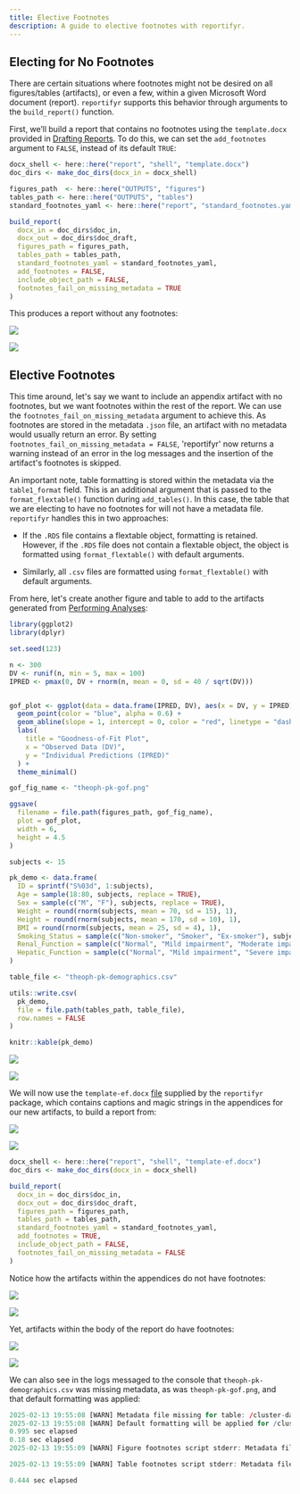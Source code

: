 ```yaml
---
title: Elective Footnotes
description: A guide to elective footnotes with reportifyr. 
---
```


## Electing for No Footnotes

There are certain situations where footnotes might not be desired on all figures/tables 
(artifacts), or even a few, within a given Microsoft Word document (report). 
`reportifyr` supports this behavior through arguments to the `build_report()` function. 

First, we’ll build a report that contains no footnotes using the `template.docx`
provided in [Drafting Reports](/reportifyr_docs/guides/drafting_reports). To do this, 
we can set the `add_footnotes` argument to `FALSE`, instead of its default `TRUE`:

```r
docx_shell <- here::here("report", "shell", "template.docx")
doc_dirs <- make_doc_dirs(docx_in = docx_shell)

figures_path  <- here::here("OUTPUTS", "figures")
tables_path <- here::here("OUTPUTS", "tables")
standard_footnotes_yaml <- here::here("report", "standard_footnotes.yaml")

build_report(
  docx_in = doc_dirs$doc_in,
  docx_out = doc_dirs$doc_draft,
  figures_path = figures_path,
  tables_path = tables_path,
  standard_footnotes_yaml = standard_footnotes_yaml,
  add_footnotes = FALSE,
  include_object_path = FALSE,
  footnotes_fail_on_missing_metadata = TRUE
)
```

This produces a report without any footnotes: 

![](/reportifyr_docs/images/add-tables.png)

![](/reportifyr_docs/images/add-plots.png)

## Elective Footnotes

This time around, let's say we want to include an appendix artifact with no footnotes, but 
we want footnotes within the rest of the report. We can use the `footnotes_fail_on_missing_metadata` 
argument to achieve this. As footnotes are stored in the metadata `.json` file, 
an artifact with no metadata would usually return an error. By setting `footnotes_fail_on_missing_metadata = FALSE`, 
'reportifyr' now returns a warning instead of an error in the log messages and
the insertion of the artifact's footnotes is skipped.

An important note, table formatting is stored within the metadata via the 
`table1_format` field. This is an additional argument that is passed to the 
`format_flextable()` function during `add_tables()`. In this case, the table that 
we are electing to have no footnotes for will not have a metadata file. `reportifyr` 
handles this in two approaches:

- If the `.RDS` file contains a flextable object, formatting is retained. However,
if the `.RDS` file does not contain a flextable object, the object is formatted
using `format_flextable()` with default arguments. 

- Similarly, all `.csv` files are formatted using `format_flextable()` with default
arguments. 

From here, let's create another figure and table to add to the artifacts
generated from [Performing Analyses](/reportifyr_docs/guides/performing_analyses):

```r
library(ggplot2)
library(dplyr)

set.seed(123)

n <- 300
DV <- runif(n, min = 5, max = 100)
IPRED <- pmax(0, DV + rnorm(n, mean = 0, sd = 40 / sqrt(DV)))


gof_plot <- ggplot(data = data.frame(IPRED, DV), aes(x = DV, y = IPRED)) +
  geom_point(color = "blue", alpha = 0.6) +
  geom_abline(slope = 1, intercept = 0, color = "red", linetype = "dashed") +
  labs(
    title = "Goodness-of-Fit Plot",
    x = "Observed Data (DV)",
    y = "Individual Predictions (IPRED)"
  ) +
  theme_minimal()

gof_fig_name <- "theoph-pk-gof.png"

ggsave(
  filename = file.path(figures_path, gof_fig_name),
  plot = gof_plot,
  width = 6,
  height = 4.5
)

subjects <- 15

pk_demo <- data.frame(
  ID = sprintf("S%03d", 1:subjects),
  Age = sample(18:80, subjects, replace = TRUE),
  Sex = sample(c("M", "F"), subjects, replace = TRUE),
  Weight = round(rnorm(subjects, mean = 70, sd = 15), 1),      
  Height = round(rnorm(subjects, mean = 170, sd = 10), 1),     
  BMI = round(rnorm(subjects, mean = 25, sd = 4), 1),           
  Smoking_Status = sample(c("Non-smoker", "Smoker", "Ex-smoker"), subjects, replace = TRUE),
  Renal_Function = sample(c("Normal", "Mild impairment", "Moderate impairment", "Severe impairment"), subjects, replace = TRUE),
  Hepatic_Function = sample(c("Normal", "Mild impairment", "Severe impairment"), subjects, replace = TRUE)
)

table_file <- "theoph-pk-demographics.csv"

utils::write.csv(
  pk_demo, 
  file = file.path(tables_path, table_file),
  row.names = FALSE
)

knitr::kable(pk_demo)
```

![](/reportifyr_docs/images/theoph-pk-gof.png)

![](/reportifyr_docs/images/pk-demo.png)

We will now use the `template-ef.docx` [file](https://github.com/A2-ai/reportifyr/blob/v0.2.6/inst/extdata/template-ef.docx) 
supplied by the `reportifyr` package, which contains captions and magic strings 
in the appendices for our new artifacts, to build a report from:

![](/reportifyr_docs/images/figure_4_caption.png)

![](/reportifyr_docs/images/table_4_caption.png)

```r
docx_shell <- here::here("report", "shell", "template-ef.docx")
doc_dirs <- make_doc_dirs(docx_in = docx_shell)

build_report(
  docx_in = doc_dirs$doc_in,
  docx_out = doc_dirs$doc_draft,
  figures_path = figures_path,
  tables_path = tables_path,
  standard_footnotes_yaml = standard_footnotes_yaml,
  add_footnotes = TRUE,
  include_object_path = FALSE,
  footnotes_fail_on_missing_metadata = FALSE
)
```

Notice how the artifacts within the appendices do not have footnotes:

![](/reportifyr_docs/images/figure_4_app.png)

![](/reportifyr_docs/images/table_4_app.png)

Yet, artifacts within the body of the report do have footnotes:

![](/reportifyr_docs/images/add-footnotes-table.png)

![](/reportifyr_docs/images/add-footnotes-plot.png)

We can also see in the logs messaged to the console that `theoph-pk-demographics.csv` 
was missing metadata, as was `theoph-pk-gof.png`, and that default formatting was
applied:

```r
2025-02-13 19:55:08 [WARN] Metadata file missing for table: /cluster-data/user-homes/user/reportifyr_examples/OUTPUTS/tables/theoph-pk-demographics.csv
2025-02-13 19:55:08 [WARN] Default formatting will be applied for /cluster-data/user-homes/user/reportifyr_examples/OUTPUTS/tables/theoph-pk-demographics.csv.
0.995 sec elapsed
0.18 sec elapsed
2025-02-13 19:55:09 [WARN] Figure footnotes script stderr: Metadata file not found: /cluster-data/user-homes/user/reportifyr_examples/OUTPUTS/figures/theoph-pk-gof_png_metadata.json

2025-02-13 19:55:09 [WARN] Table footnotes script stderr: Metadata file not found: /cluster-data/user-homes/user/reportifyr_examples/OUTPUTS/tables/theoph-pk-demographics_csv_metadata.json

0.444 sec elapsed
```